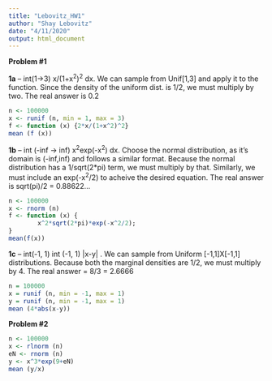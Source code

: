 ```yaml
---
title: "Lebovitz_HW1"
author: "Shay Lebovitz"
date: "4/11/2020"
output: html_document
---
```




**Problem #1**

**1a** -- int(1->3) x/(1+x^2^)^2^ dx. 
We can sample from Unif[1,3] and apply it to the function. Since the density of the uniform dist. is 1/2, we must multiply by two. The real answer is 0.2

```r
n <- 100000
x <- runif (n, min = 1, max = 3)
f <- function (x) {2*x/(1+x^2)^2}
mean (f (x))
```

**1b** -- int (-inf -> inf) x^2^exp(-x^2^) dx. 
Choose the normal distribution, as it's domain is (-inf,inf) and follows a similar format. Because the normal distribution has a 1/sqrt(2*pi) term, we must multiply by that. Similarly, we must include an exp(-x^2^/2) to acheive the desired equation. The real answer is sqrt(pi)/2 = 0.88622...

```r
n <- 100000
x <- rnorm (n)
f <- function (x) {
        x^2*sqrt(2*pi)*exp(-x^2/2);
}
mean(f(x))
```

**1c** -- int(-1, 1) int (-1, 1) |x-y| . 
We can sample from Uniform [-1,1]X[-1,1] distributions. Because both the marginal densities are 1/2, we must multiply by 4. The real answer = 8/3 = 2.6666

```r
n = 100000
x = runif (n, min = -1, max = 1)
y = runif (n, min = -1, max = 1)
mean (4*abs(x-y))
```


**Problem #2**

```r
n <- 100000
x <- rlnorm (n)
eN <- rnorm (n)
y <- x^3*exp(9+eN)
mean (y/x)
```

